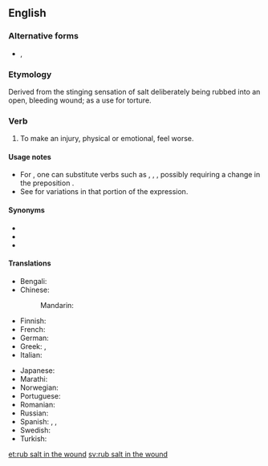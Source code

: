 ==English==

===Alternative forms===
* {{l|en|rub salt in someone's wounds}}, {{l|en|rub salt into the wounds}}

===Etymology===
Derived from the stinging sensation of salt deliberately being rubbed into an open, bleeding wound; as a use for torture.

===Verb===
{{head|en|verb|head=[[rub]] [[salt in the wound]]}}

# {{lb|en|idiomatic}} To make an injury, physical or emotional, feel worse.

====Usage notes====
* For {{m|en|rub}}, one can substitute verbs such as {{m|en|add}}, {{m|en|pour}}, {{m|en|put}}, possibly requiring a change in the preposition {{m|en|in}}.
* See {{m|en|salt in the wound}} for variations in that portion of the expression.

====Synonyms====
* {{l|en|add insult to injury}}
* {{l|en|kick someone when they are down}}
* {{l|en|twist the knife}}

====Translations====
{{trans-top|to make an injury feel worse}}
* Bengali: {{t|bn|কাটা ঘায়ে নুনের ছিটে}}
* Chinese:
*: Mandarin: {{t+|cmn|雪上加霜|tr=xuě shàng jiā shuāng|sc=Hani}}
* Finnish: {{t|fi|vääntää veistä haavassa}}
* French: {{t+|fr|remuer le couteau dans la plaie}}
* German: {{t|de|Finger auf die Wunde legen}}
* Greek: {{t|el|ρίχνω αλάτι στην πληγή}}, {{t|el|ξύνω πληγές}}
* Italian: {{t|it|mettere il dito nella piaga}}
{{trans-mid}}
* Japanese: {{t|ja|傷口に塩を塗る|tr=kizuguchi ni shio o nuru|sc=Jpan}}
* Marathi: {{t|mr|जखमेवर मिठ चोळणे|sc=Deva}}
* Norwegian: {{t|no|strø salt i såret}}
* Portuguese: {{t+|pt|esfregar sal na ferida}}
* Romanian: {{t|ro|a pune sare pe rană}}
* Russian: {{t|ru|сы́пать соль на ра́ну}}
* Spanish: {{t|es|frotar sal en la herida}}, {{t|es|hurgar en la herida}}, {{t|es|meter el dedo en la herida}}
* Swedish: {{t|sv|strö salt i såren}}
* Turkish: {{t|tr|yaraya tuz basmak}}
{{trans-bottom}}

[[et:rub salt in the wound]]
[[sv:rub salt in the wound]]